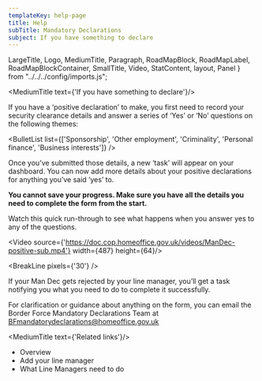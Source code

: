 ```yaml
---
templateKey: help-page
title: Help
subTitle: Mandatory Declarations
subject: If you have something to declare
---
```

LargeTitle, Logo, MediumTitle, Paragraph, RoadMapBlock, RoadMapLabel, RoadMapBlockContainer, SmallTitle, Video, StatContent, layout, Panel } from "../../../config/imports.js";

<MediumTitle text={'If you have something to declare'}/>

If you have a ‘positive declaration’ to make, you first need to record your security clearance details and answer a series of ‘Yes’ or ‘No’ questions on the following themes:

<BulletList list={['Sponsorship', 'Other employment', 'Criminality', 'Personal finance', 'Business interests']} />

Once you’ve submitted those details, a new ‘task’ will appear on your dashboard. You can now add more details about your positive declarations for anything you’ve said ‘yes’ to.

**You cannot save your progress. Make sure you have all the details you need to complete the form from the start.**

Watch this quick run-through to see what happens when you answer yes to any of the questions.

<Video source={'https://doc.cop.homeoffice.gov.uk/videos/ManDec-positive-sub.mp4'} width={487} height={64}/>

<BreakLine pixels={'30'} />

If your Man Dec gets rejected by your line manager, you’ll get a task notifying you what you need to do to complete it successfully.

<p>For clarification or guidance about anything on the form, you can email the
Border Force Mandatory Declarations Team at <a class="govuk-link" href="mailto:BFmandatorydeclarations@homeoffice.gov.uk">BFmandatorydeclarations@homeoffice.gov.uk</a></p>

<MediumTitle text={'Related links'}/>

<ul class="govuk-list govuk-list--bullet">
	<li><Link class="govuk-link" to="/help/mandec/">Overview</Link></li>
	<li><Link class="govuk-link" to="/help/mandec/mandec-adding-your-line-manager/">Add your line manager</Link></li>
	<li><Link class="govuk-link" to="/help/mandec/mandec-what-line-managers-need-to-do/">What Line Managers need to do</Link></li>
</ul>

